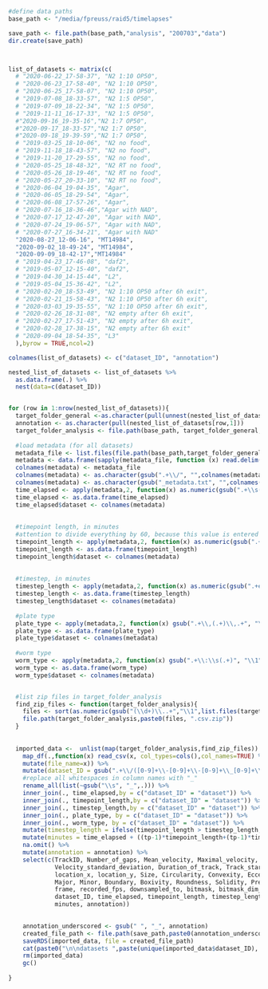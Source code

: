 

```r

#define data paths
base_path <- "/media/fpreuss/raid5/timelapses"

```

```r

save_path <- file.path(base_path,"analysis", "200703","data")
dir.create(save_path)



list_of_datasets <- matrix(c(
  # "2020-06-22_17-58-37", "N2 1:10 OP50",
  # "2020-06-23_17-58-40", "N2 1:10 OP50",
  # "2020-06-25_17-58-07", "N2 1:10 OP50",
  # "2019-07-08_18-33-57", "N2 1:5 OP50",
  # "2019-07-09_18-22-34", "N2 1:5 OP50",
  # "2019-11-11_16-17-33", "N2 1:5 OP50",
  #"2020-09-16_19-35-16","N2 1:7 OP50",
  #"2020-09-17_18-33-57","N2 1:7 OP50",
  #"2020-09-18_19-39-59","N2 1:7 OP50",
  # "2019-03-25_18-10-06", "N2 no food",
  # "2019-11-18_18-43-57", "N2 no food",
  # "2019-11-20_17-29-55", "N2 no food",
  # "2020-05-25_18-48-32", "N2 RT no food",
  # "2020-05-26_18-19-46", "N2 RT no food",
  # "2020-05-27_20-33-10", "N2 RT no food",
  # "2020-06-04_19-04-35", "Agar",
  # "2020-06-05_18-29-54", "Agar",
  # "2020-06-08_17-57-26", "Agar",
  # "2020-07-16_18-36-46","Agar with NAD",
  # "2020-07-17_12-47-20", "Agar with NAD",
  # "2020-07-24_19-06-57", "Agar with NAD",
  # "2020-07-27_16-34-21", "Agar with NAD"
  "2020-08-27_12-06-16", "MT14984",
  "2020-09-02_18-49-24", "MT14984",
  "2020-09-09_18-42-17","MT14984"
  # "2019-04-23_17-46-08", "daf2",
  # "2019-05-07_12-15-40", "daf2",
  # "2019-04-30_14-15-44", "L2",
  # "2019-05-04_15-36-42", "L2",
  # "2020-02-20_18-53-49", "N2 1:10 OP50 after 6h exit",
  # "2020-02-21_15-58-43", "N2 1:10 OP50 after 6h exit",
  # "2020-03-03_19-35-55", "N2 1:10 OP50 after 6h exit",
  # "2020-02-26_18-31-08", "N2 empty after 6h exit",
  # "2020-02-27_17-51-43", "N2 empty after 6h exit",
  # "2020-02-28_17-38-15", "N2 empty after 6h exit"
  # "2020-09-04_18-54-35", "L3"
  ),byrow = TRUE,ncol=2)

colnames(list_of_datasets) <- c("dataset_ID", "annotation")

nested_list_of_datasets <- list_of_datasets %>%
  as.data.frame(.) %>%
  nest(data=c(dataset_ID))


for (row in 1:nrow(nested_list_of_datasets)){
  target_folder_general <-as.character(pull(unnest(nested_list_of_datasets[row,2],cols=c(data))))
  annotation <- as.character(pull(nested_list_of_datasets[row,1]))
  target_folder_analysis <- file.path(base_path, target_folder_general, "analysis")
  
  #load metadata (for all datasets)
  metadata_file <- list.files(file.path(base_path,target_folder_general),pattern=".+\\_metadata.txt$", full.names = TRUE)
  metadata <- data.frame(sapply(metadata_file, function (x) read.delim(x,header=FALSE,check.names = FALSE)))
  colnames(metadata) <- metadata_file
  colnames(metadata) <- as.character(gsub(".+\\/", "",colnames(metadata)))
  colnames(metadata) <- as.character(gsub("_metadata.txt", "",colnames(metadata)))
  time_elapsed <- apply(metadata,2, function(x) as.numeric(gsub(".+\\s([0-9]+).*", "\\1",x[grepl("Time elapsed.+\\:\\s(.+)",x)])))
  time_elapsed <- as.data.frame(time_elapsed)
  time_elapsed$dataset <- colnames(metadata)
  
  
  #timepoint length, in minutes
  #attention to divide everything by 60, because this value is entered in seconds
  timepoint_length <- apply(metadata,2, function(x) as.numeric(gsub(".+\\:\\s(.+)", "\\1",x[grepl("Timepoint length\\:\\s(.+)\\.",x)])))/60
  timepoint_length <- as.data.frame(timepoint_length)
  timepoint_length$dataset <- colnames(metadata)
  
  
  #timestep, in minutes
  timestep_length <- apply(metadata,2, function(x) as.numeric(gsub(".+every(.+)minutes\\.", "\\1",x[grepl(".+every(.+)minutes\\.",x)])))
  timestep_length <- as.data.frame(timestep_length)
  timestep_length$dataset <- colnames(metadata)
  
  #plate type
  plate_type <- apply(metadata,2, function(x) gsub(".+\\,(.+)\\,.+", "\\1",x[grepl("Timelapse plate type\\:",x)]))
  plate_type <- as.data.frame(plate_type)
  plate_type$dataset <- colnames(metadata)
  
  #worm type
  worm_type <- apply(metadata,2, function(x) gsub(".+\\:\\s(.+)", "\\1",x[grepl("Used line\\:",x)]))
  worm_type <- as.data.frame(worm_type)
  worm_type$dataset <- colnames(metadata)


  #list zip files in target_folder_analysis
  find_zip_files <- function(target_folder_analysis){
    files <- sort(as.numeric(gsub("(\\d+)\\..+","\\1",list.files(target_folder_analysis,pattern=".zip"))))
    file.path(target_folder_analysis,paste0(files, ".csv.zip"))
  }
  
  
  imported_data <-  unlist(map(target_folder_analysis,find_zip_files)) %>%
    map_df(.,function(x) read_csv(x, col_types=cols(),col_names=TRUE) %>%
    mutate(file_name=x)) %>%
    mutate(dataset_ID = gsub(".+\\/([0-9]+\\-[0-9]+\\-[0-9]+\\_[0-9]+\\-[0-9]+\\-[0-9]+)\\/.+", "\\1",file_name)) %>%
    #replace all whitespaces in column names with "_"
    rename_all(list(~gsub("\\s", "_",.))) %>%
    inner_join(., time_elapsed,by = c("dataset_ID" = "dataset")) %>%
    inner_join(., timepoint_length,by = c("dataset_ID" = "dataset")) %>%
    inner_join(., timestep_length,by = c("dataset_ID" = "dataset")) %>%
    inner_join(., plate_type, by = c("dataset_ID" = "dataset")) %>%
    inner_join(., worm_type, by = c("dataset_ID" = "dataset")) %>%
    mutate(timestep_length = ifelse(timepoint_length > timestep_length, 0,timestep_length-timepoint_length)) %>%
    mutate(minutes = time_elapsed + ((tp-1)*timepoint_length+(tp-1)*timestep_length)) %>%
    na.omit() %>%
    mutate(annotation = annotation) %>%
    select(c(TrackID, Number_of_gaps, Mean_velocity, Maximal_velocity, Minimal_velocity, Median_velocity,
             Velocity_standard_deviation, Duration_of_track, Track_start, Track_stop, Track_displacement,
             location_x, location_y, Size, Circularity, Convexity, Eccentricity, Main, Minimum, Maximum,
             Major, Minor, Boundary, Boxivity, Roundness, Solidity, Prediction, Prediction_confidence,
             frame, recorded_fps, downsampled_to, bitmask, bitmask_dim_X, bitmask_dim_Y, tp, file_name,
             dataset_ID, time_elapsed, timepoint_length, timestep_length, plate_type, worm_type,
             minutes, annotation))
  

    annotation_underscored <- gsub(" ", "_", annotation)
    created_file_path <- file.path(save_path,paste0(annotation_underscored, "_raw_data.rds"))
    saveRDS(imported_data, file = created_file_path)
    cat(paste0("\n\ndatasets ",paste(unique(imported_data$dataset_ID), collapse=" & "), " were processed \nand saved under: ", created_file_path))
    rm(imported_data)
    gc()
    
}


```

